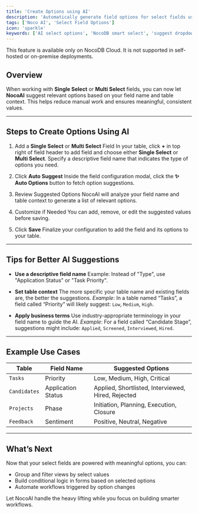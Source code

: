 ```yaml
---
title: 'Create Options using AI'
description: 'Automatically generate field options for select fields using NocoAI.'
tags: ['Noco AI', 'Select Field Options']
icon: 'sparkle'
keywords: ['AI select options', 'NocoDB smart select', 'suggest dropdown values']
---
```


<Callout type="info">This feature is available only on NocoDB Cloud. It is not supported in self-hosted or on-premise deployments.</Callout>

## Overview

When working with **Single Select** or **Multi Select** fields, you can now let **NocoAI** suggest relevant options based on your field name and table context. This helps reduce manual work and ensures meaningful, consistent values.

---

## Steps to Create Options Using AI

1. Add a **Single Select** or **Multi Select** Field
   In your table, click **+** in top right of field header to add field and choose either **Single Select** or **Multi Select**. Specify a descriptive field name that indicates the type of options you need.

2. Click **Auto Suggest**
   Inside the field configuration modal, click the **✨ Auto Options** button to fetch option suggestions.

3. Review Suggested Options
   NocoAI will analyze your field name and table context to generate a list of relevant options.

4. Customize if Needed
   You can add, remove, or edit the suggested values before saving.

5. Click **Save**
   Finalize your configuration to add the field and its options to your table.

---

## Tips for Better AI Suggestions

- **Use a descriptive field name**
  Example: Instead of "Type", use "Application Status" or "Task Priority".

- **Set table context**
  The more specific your table name and existing fields are, the better the suggestions.
  _Example_: In a table named “Tasks”, a field called “Priority” will likely suggest: `Low`, `Medium`, `High`.

- **Apply business terms**
  Use industry-appropriate terminology in your field name to guide the AI.
  _Example_: For a field called “Candidate Stage”, suggestions might include: `Applied`, `Screened`, `Interviewed`, `Hired`.

---

## Example Use Cases

| Table        | Field Name         | Suggested Options                                  |
|--------------|--------------------|----------------------------------------------------|
| `Tasks`      | Priority           | Low, Medium, High, Critical                        |
| `Candidates` | Application Status | Applied, Shortlisted, Interviewed, Hired, Rejected |
| `Projects`   | Phase              | Initiation, Planning, Execution, Closure           |
| `Feedback`   | Sentiment          | Positive, Neutral, Negative                        |

---

## What’s Next

Now that your select fields are powered with meaningful options, you can:

- Group and filter views by select values
- Build conditional logic in forms based on selected options
- Automate workflows triggered by option changes

Let NocoAI handle the heavy lifting while you focus on building smarter workflows.
